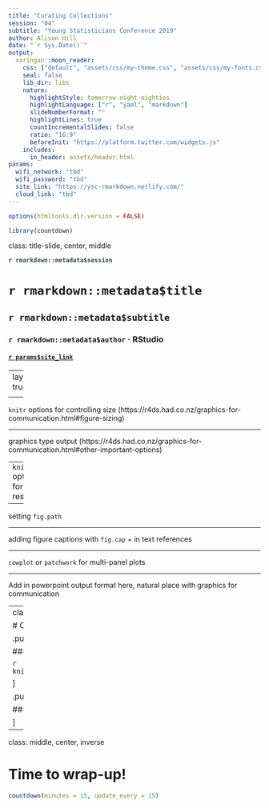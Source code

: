 ```yaml
---
title: "Curating Collections"
session: "04"
subtitle: "Young Statisticians Conference 2019"
author: Alison Hill
date: "`r Sys.Date()`"
output:
  xaringan::moon_reader:
    css: ["default", "assets/css/my-theme.css", "assets/css/my-fonts.css"]
    seal: false 
    lib_dir: libs
    nature:
      highlightStyle: tomorrow-night-eighties
      highlightLanguage: ["r", "yaml", "markdown"]
      slideNumberFormat: "" 
      highlightLines: true
      countIncrementalSlides: false
      ratio: "16:9"
      beforeInit: "https://platform.twitter.com/widgets.js"
    includes:
      in_header: assets/header.html  
params:
  wifi_network: "tbd"
  wifi_password: "tbd"
  site_link: "https://ysc-rmarkdown.netlify.com/"
  cloud_link: "tbd"
---
```


```r
options(htmltools.dir.version = FALSE)
```

```r
library(countdown)
```


class: title-slide, center, middle

<span class="fa-stack fa-4x">
  <i class="fa fa-circle fa-stack-2x" style="color: #ffffffcc;"></i>
  <strong class="fa-stack-1x" style="color:#3b4245;">`r rmarkdown::metadata$session`</strong>
</span> 

# `r rmarkdown::metadata$title`

## `r rmarkdown::metadata$subtitle`

### `r rmarkdown::metadata$author` &#183; RStudio

#### [`r params$site_link`](`r params$site_link`)

---
layout: true

<div class="my-footer"><span>`r params$site_link`</span></div>

---

`knitr` options for controlling size (https://r4ds.had.co.nz/graphics-for-communication.html#figure-sizing)

---

graphics type output (https://r4ds.had.co.nz/graphics-for-communication.html#other-important-options)

---
`knitr` options for fig resolution

---

setting `fig.path`

---

adding figure captions with `fig.cap` + in text references

---

`cowplot` or `patchwork` for multi-panel plots

---

Add in powerpoint output format here, natural place with graphics for communication

---
class: middle, center

# Change your mental model

.pull-left[

### Content = presentation

```r
knitr::include_graphics("images/ppt.png")
```

]

.pull-right[

### Content &rarr; presentation

]

---
class: middle, center, inverse


# Time to wrap-up!

```r
countdown(minutes = 15, update_every = 15)
```



